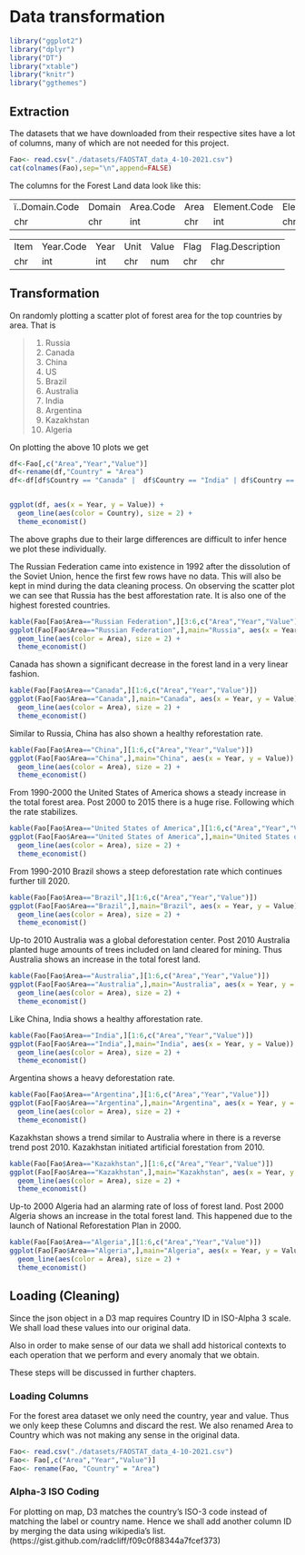 # Data transformation

```r

library("ggplot2")
library("dplyr")
library("DT")
library("xtable")
library("knitr")
library("ggthemes")

```


## Extraction

The datasets that we have downloaded from their respective sites have a lot of columns, many of which are not needed for this project.

```r
Fao<- read.csv("./datasets/FAOSTAT_data_4-10-2021.csv")
cat(colnames(Fao),sep="\n",append=FALSE)
```

The columns for the Forest Land data look like this:

||||||
|----|----|----|----|----|----|----|
ï..Domain.Code |Domain |Area.Code |Area |Element.Code |Element |Item.Code|
chr |chr |int |chr |int |chr |int|

||||||
|----|----|----|----|----|----|----|
Item |Year.Code |Year |Unit |Value |Flag |Flag.Description
chr |int |int |chr |num |chr |chr|

## Transformation

On randomly plotting a scatter plot of forest area for the top countries by area. That is 

>1. Russia \
2. Canada \
3. China \
4. US \
5. Brazil \
6. Australia \
7. India \
8. Argentina \
9. Kazakhstan \
10. Algeria \

On plotting the above 10 plots we get 

```r
df<-Fao[,c("Area","Year","Value")]
df<-rename(df,"Country" = "Area")
df<-df[df$Country == "Canada" |  df$Country == "India" | df$Country == "Brazil" |df$Country == "United States of America" |  df$Country == "China" | df$Country == "Algeria"| df$Country=="Kazakhstan" | df$Country=="Russian Federation"|  df$Country == "China" | df$Country == "Algeria"| df$Country == "Australia" | df$Country == "Argentina",]


ggplot(df, aes(x = Year, y = Value)) + 
  geom_line(aes(color = Country), size = 2) +
  theme_economist()
```

The above graphs due to their large differences are difficult to infer hence we plot these individually.

The Russian Federation came into existence in 1992 after the dissolution of the Soviet Union, hence the first few rows have no data. This will also be kept in mind during the data cleaning process. On observing the scatter plot we can see that Russia has the best afforestation rate. It is also one of the highest forested countries.


```r
kable(Fao[Fao$Area=="Russian Federation",][3:6,c("Area","Year","Value")])
ggplot(Fao[Fao$Area=="Russian Federation",],main="Russia", aes(x = Year, y = Value)) + 
  geom_line(aes(color = Area), size = 2) +
  theme_economist()
```

Canada has shown a significant decrease in the forest land in a very linear fashion.

```r
kable(Fao[Fao$Area=="Canada",][1:6,c("Area","Year","Value")])
ggplot(Fao[Fao$Area=="Canada",],main="Canada", aes(x = Year, y = Value)) + 
  geom_line(aes(color = Area), size = 2) +
  theme_economist()
```

Similar to Russia, China has also shown a healthy reforestation rate.

```r
kable(Fao[Fao$Area=="China",][1:6,c("Area","Year","Value")])
ggplot(Fao[Fao$Area=="China",],main="China", aes(x = Year, y = Value)) + 
  geom_line(aes(color = Area), size = 2) +
  theme_economist()
```

From 1990-2000 the United States of America shows a steady increase in the total forest area. Post 2000 to 2015 there is a huge rise. Following which the rate stabilizes. 

```r
kable(Fao[Fao$Area=="United States of America",][1:6,c("Area","Year","Value")])
ggplot(Fao[Fao$Area=="United States of America",],main="United States of America", aes(x = Year, y = Value)) + 
  geom_line(aes(color = Area), size = 2) +
  theme_economist()
```

From 1990-2010 Brazil shows a steep deforestation rate which continues further till 2020.

```r
kable(Fao[Fao$Area=="Brazil",][1:6,c("Area","Year","Value")])
ggplot(Fao[Fao$Area=="Brazil",],main="Brazil", aes(x = Year, y = Value)) + 
  geom_line(aes(color = Area), size = 2) +
  theme_economist()
```

Up-to 2010 Australia was a global deforestation center. Post 2010 Australia planted huge amounts of trees included on land cleared for mining. Thus Australia shows an increase in the total forest land. 

```r
kable(Fao[Fao$Area=="Australia",][1:6,c("Area","Year","Value")])
ggplot(Fao[Fao$Area=="Australia",],main="Australia", aes(x = Year, y = Value)) + 
  geom_line(aes(color = Area), size = 2) +
  theme_economist()
```

Like China, India shows a healthy afforestation rate.

```r
kable(Fao[Fao$Area=="India",][1:6,c("Area","Year","Value")])
ggplot(Fao[Fao$Area=="India",],main="India", aes(x = Year, y = Value)) + 
  geom_line(aes(color = Area), size = 2) +
  theme_economist()
```

Argentina shows a heavy deforestation rate.

```r
kable(Fao[Fao$Area=="Argentina",][1:6,c("Area","Year","Value")])
ggplot(Fao[Fao$Area=="Argentina",],main="Argentina", aes(x = Year, y = Value)) + 
  geom_line(aes(color = Area), size = 2) +
  theme_economist()
```

Kazakhstan shows a trend similar to Australia where in there is a reverse trend post 2010. Kazakhstan initiated artificial forestation from 2010.

```r
kable(Fao[Fao$Area=="Kazakhstan",][1:6,c("Area","Year","Value")])
ggplot(Fao[Fao$Area=="Kazakhstan",],main="Kazakhstan", aes(x = Year, y = Value)) + 
  geom_line(aes(color = Area), size = 2) +
  theme_economist()
```

Up-to 2000 Algeria had an alarming rate of loss of forest land. Post 2000 Algeria shows an increase in the total forest land. This happened due to the launch of National Reforestation Plan in 2000.

```r
kable(Fao[Fao$Area=="Algeria",][1:6,c("Area","Year","Value")])
ggplot(Fao[Fao$Area=="Algeria",],main="Algeria", aes(x = Year, y = Value)) + 
  geom_line(aes(color = Area), size = 2) +
  theme_economist()
```




## Loading (Cleaning)

Since the json object in a D3 map requires Country ID in ISO-Alpha 3 scale. We shall load these values into our original data.

Also in order to make sense of our data we shall add historical contexts to each operation that we perform and every anomaly that we obtain. 

These steps will be discussed in further chapters.

### Loading Columns

For the forest area dataset we only need the country, year and value. Thus we only keep these Columns and discard the rest. We also renamed Area to Country which was not making any sense in the original data.

```r
Fao<- read.csv("./datasets/FAOSTAT_data_4-10-2021.csv")
Fao<- Fao[,c("Area","Year","Value")]
Fao<- rename(Fao, "Country" = "Area")

```

### Alpha-3 ISO Coding

For plotting on map, D3 matches the country's ISO-3 code instead of matching the label or country name. Hence we shall add another column ID by merging the data using wikipedia's list. (https://gist.github.com/radcliff/f09c0f88344a7fcef373)
